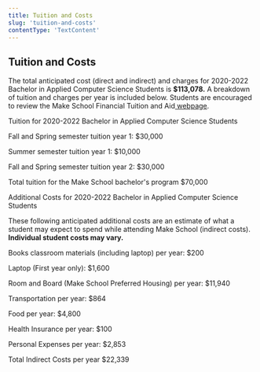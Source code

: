 ```yaml
---
title: Tuition and Costs
slug: 'tuition-and-costs'
contentType: 'TextContent'
---
```


## Tuition and Costs

The total anticipated cost (direct and indirect) and charges for 2020-2022 Bachelor in Applied
Computer Science Students is **$113,078.** A breakdown of tuition and charges per year is included
below. Students are encouraged to review the Make School Financial Tuition and
Aid[ webpage](https://www.makeschool.com/computer-science-degree/tuition-and-aid).

Tuition for 2020-2022 Bachelor in Applied Computer Science Students

Fall and Spring semester tuition year 1: $30,000

Summer semester tuition year 1: $10,000

Fall and Spring semester tuition year 2: $30,000

Total tuition for the Make School bachelor's program $70,000

Additional Costs for 2020-2022 Bachelor in Applied Computer Science Students

These following anticipated additional costs are an estimate of what a student may expect to spend
while attending Make School (indirect costs). **Individual student costs may vary.**

Books classroom materials (including laptop) per year: $200

Laptop (First year only): $1,600

Room and Board (Make School Preferred Housing) per year: $11,940

Transportation per year: $864

Food per year: $4,800

Health Insurance per year: $100

Personal Expenses per year: $2,853

Total Indirect Costs per year $22,339
